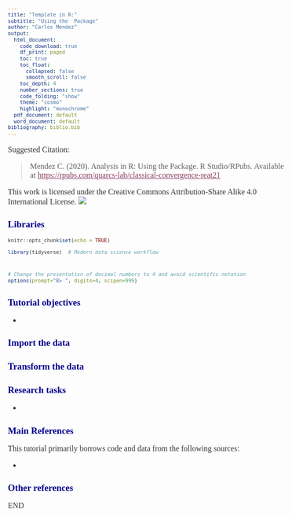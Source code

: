 ```yaml
---
title: "Template in R:"
subtitle: "Using the  Package"
author: "Carlos Mendez"
output:
  html_document:
    code_download: true
    df_print: paged
    toc: true
    toc_float:
      collapsed: false
      smooth_scroll: false
    toc_depth: 4
    number_sections: true
    code_folding: "show"
    theme: "cosmo"
    highlight: "monochrome"
  pdf_document: default
  word_document: default
bibliography: biblio.bib
---
```



<style>
h1.title {font-size: 18pt; color: DarkBlue;} 
body, h1, h2, h3, h4 {font-family: "Palatino", serif;}
body {font-size: 12pt;}
/* Headers */
h1,h2,h3,h4,h5,h6{font-size: 14pt; color: #00008B;}
body {color: #333333;}
a, a:hover {color: #8B3A62;}
pre {font-size: 12px;}
</style>

Suggested Citation: 

> Mendez C. (2020).  Analysis in R: Using the  Package. R Studio/RPubs. Available at <https://rpubs.com/quarcs-lab/classical-convergence-reat21>

This work is licensed under the Creative Commons Attribution-Share Alike 4.0 International License. 
![](License.png)

# Libraries

```r
knitr::opts_chunk$set(echo = TRUE)

library(tidyverse)  # Modern data science workflow



# Change the presentation of decimal numbers to 4 and avoid scientific notation
options(prompt="R> ", digits=4, scipen=999)
```

# Tutorial objectives

- 

# Import the data


# Transform the data


# Research tasks

- 

# Main References

This tutorial primarily borrows code and data from the following sources: 

- 

# Other references



END
